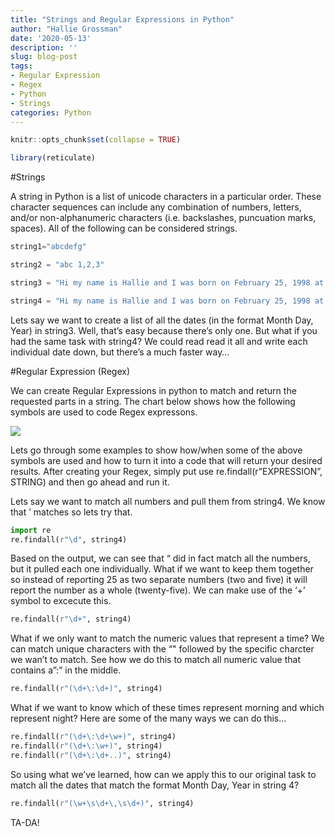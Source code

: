 ```yaml
---
title: "Strings and Regular Expressions in Python"
author: "Hallie Grossman"
date: '2020-05-13'
description: ''
slug: blog-post
tags:
- Regular Expression
- Regex
- Python
- Strings
categories: Python
---
```


```r
knitr::opts_chunk$set(collapse = TRUE)
```

```r
library(reticulate)
```

#Strings

A string in Python is a list of unicode characters in a particular order. These character sequences can include any combination of numbers, letters, and/or non-alphanumeric characters (i.e. backslashes, puncuation marks, spaces). All of the following can be considered strings.

```python
string1="abcdefg"
```

```python
string2 = "abc 1,2,3"
```

```python
string3 = "Hi my name is Hallie and I was born on February 25, 1998 at 2:25 (on 2/25 at 2:25). Cool right!"
```

```python
string4 = "Hi my name is Hallie and I was born on February 25, 1998 at 2:25pm. I am currenty sitting outside of the Union at UT Austin on Wednesday the 13th of May finishing my coding project. It is due this Friday on May 14, 2020 at 11:59pm. I am sitting with my friend Gabby whose birthday is April 11. It feels nice being back on campus but it's so empty. I can't believe the year is almost over and we're graduating in a little over a week. Our virtual graduation date is May 23, 2020. We are hoping we will get a real graduation where we can actually walk and receive our diploma this December. I am currently listening to one of my favorite songs by John Mayer. The song is called Why Georgia. Here are the lyrics... I am driving up 85 in the Kind of morning that lasts all afternoon Just stuck inside the gloom 4 more exits to my apartment but I am tempted to keep the car in drive And leave it all behind Cause I wonder sometimes About the outcome Of a still verdictless life Am I living it right? Am I living it right? Am I living it right? Why, why Georgia, why? I rent a room and I fill the spaces with Wood in places to make it feel like home But all I feel's alone It might be a quarter life crisis Or just the stirring in my soul Either way I wonder sometimes About the outcome Of a still verdictless life Am I living it right? Am I living it right? Am I living it right? Why, why Georgia, why? So what, so I've got a smile on But it's hiding the quiet superstitions in my head Don't believe me Don't believe me When I say I've got it down Everybody is just a stranger but That's the danger in going my own way I guess it's the price I have to pay Still everything happens for a reason Is no reason not to ask myself If I am living it right Am I living it right? Am I living it right? Why, tell me why Why, why Georgia, why? He released this song on April 29, 2003. Some of my other favorite songs by him are Free Fallin', Gravity, Your Body Is a Wonderland, Daughters, No Such Thing, In the Blood, Stop This Train, Love on the Weekend, Slow Dancing in a Burning Room, Changing, Hertbreak Warfare, and I Guess I Just Feel Like. I went to his concert last summer on August 15, 2019. It was incredible!!!! The sun sets around 8:00pm and it is now 6:38pm, so I am going to head home before it gets dark. I'm also getting pretty tired, which is surprising since I'm such a night owl. I normally go to bed around 2:00am, but during this qurantine I have been going to bed even later! Sometimes I can see the sun start to rise and hear the birds chirping before I have even gone to bed!"
```

Lets say we want to create a list of all the dates (in the format Month Day, Year) in string3. Well, that's easy because there's only one. But what if you had the same task with string4? We could read read it all and write each individual date down, but there's a much faster way... 

#Regular Expression (Regex)

We can create Regular Expressions in python to match and return the requested parts in a string. The chart below shows how the following symbols are used to code Regex expressons. 

![](/blog/2020-05-13-blog-post_files/Screen Shot 2020-05-13 at 5.28.55 PM.png)

Lets go through some examples to show how/when some of the above symbols are used and how to turn it into a code that will return your desired results. After creating your Regex, simply put use re.findall(r"EXPRESSION", STRING) and then go ahead and run it.

Lets say we want to match all numbers and pull them from string4. We know that '\d' matches so lets try that.

```python
import re
re.findall(r"\d", string4)
```

Based on the output, we can see that "\d" did in fact match all the numbers, but it pulled each one individually. What if we want to keep them together so instead of reporting 25 as two separate numbers (two and five) it will report the number as a whole (twenty-five). We can make use of the '+' symbol to excecute this.

```python
re.findall(r"\d+", string4)
```

What if we only want to match the numeric values that represent a time? We can match unique characters with the "\" followed by the specific charcter we wan't to match. See how we do this to match all numeric value that contains a ":" in the middle.

```python
re.findall(r"(\d+\:\d+)", string4)
```

What if we want to know which of these times represent morning and which represent night? Here are some of the many ways we can do this...

```python
re.findall(r"(\d+\:\d+\w+)", string4)
re.findall(r"(\d+\:\w+)", string4)
re.findall(r"(\d+\:\d+..)", string4)
```

So using what we've learned, how can we apply this to our original task to match all the dates that match the format Month Day, Year in string 4? 

```python
re.findall(r"(\w+\s\d+\,\s\d+)", string4)
```

TA-DA!
